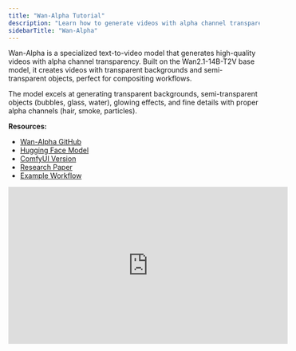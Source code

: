 ```yaml
---
title: "Wan-Alpha Tutorial"
description: "Learn how to generate videos with alpha channel transparency using Wan-Alpha in ComfyUI"
sidebarTitle: "Wan-Alpha"
---
```


Wan-Alpha is a specialized text-to-video model that generates high-quality videos with alpha channel transparency. Built on the Wan2.1-14B-T2V base model, it creates videos with transparent backgrounds and semi-transparent objects, perfect for compositing workflows.

The model excels at generating transparent backgrounds, semi-transparent objects (bubbles, glass, water), glowing effects, and fine details with proper alpha channels (hair, smoke, particles).

**Resources:**
- [Wan-Alpha GitHub](https://github.com/WeChatCV/Wan-Alpha)
- [Hugging Face Model](https://huggingface.co/htdong/Wan-Alpha)
- [ComfyUI Version](https://huggingface.co/htdong/Wan-Alpha_ComfyUI)
- [Research Paper](https://arxiv.org/pdf/2509.24979)
- [Example Workflow](https://github.com/Comfy-Org/workflows/blob/main/tutorial_workflows/Get_Comfy_With_Comfy_Wan_Alpha.json)

<iframe
  width="560"
  height="315"
  src="https://www.youtube.com/embed/OyDjj7OPUzA"
  title="YouTube video player"
  frameborder="0"
  allow="accelerometer; autoplay; clipboard-write; encrypted-media; gyroscope; picture-in-picture"
  allowfullscreen
></iframe>
